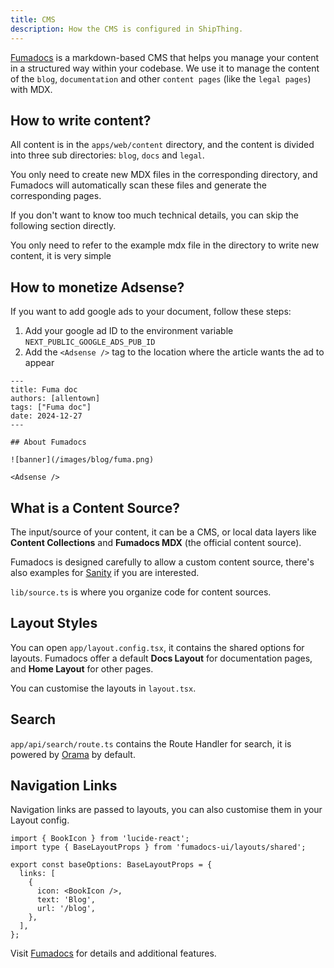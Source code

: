 ```yaml
---
title: CMS
description: How the CMS is configured in ShipThing.
---
```


[Fumadocs](https://fumadocs.com/) is a markdown-based CMS that helps you manage your content in a structured way within your codebase. We use it to manage the content of the `blog`, `documentation` and other `content pages` (like the `legal pages`) with MDX.

## How to write content?

All content is in the `apps/web/content` directory, and the content is divided into three sub directories: `blog`, `docs` and `legal`.

You only need to create new MDX files in the corresponding directory, and Fumadocs will automatically scan these files and generate the corresponding pages.

<Tip>
If you don't want to know too much technical details, you can skip the following section directly. 

You only need to refer to the example mdx file in the directory to write new content, it is very simple
</Tip>

## How to monetize Adsense?

If you want to add google ads to your document, follow these steps:

1. Add your google ad ID to the environment variable `NEXT_PUBLIC_GOOGLE_ADS_PUB_ID`
2. Add the `<Adsense />` tag to the location where the article wants the ad to appear

```mdx fuma.mdx
---
title: Fuma doc
authors: [allentown]
tags: ["Fuma doc"]
date: 2024-12-27
---

## About Fumadocs

![banner](/images/blog/fuma.png)

<Adsense />

```


## What is a Content Source?

The input/source of your content, it can be a CMS, or local data layers like **Content Collections** and **Fumadocs MDX** (the official content source).

Fumadocs is designed carefully to allow a custom content source, there's also examples for [Sanity](https://github.com/fuma-nama/fumadocs-sanity) if you are interested.

<Note>`lib/source.ts` is where you organize code for content sources.</Note>

## Layout Styles

You can open `app/layout.config.tsx`, it contains the shared options for layouts.
Fumadocs offer a default **Docs Layout** for documentation pages, and **Home Layout** for other pages.

You can customise the layouts in `layout.tsx`.

## Search

`app/api/search/route.ts` contains the Route Handler for search, it is powered by [Orama](https://orama.com) by default.

## Navigation Links

Navigation links are passed to layouts, you can also customise them in your Layout config.

```tsx app/layout.config.tsx
import { BookIcon } from 'lucide-react';
import type { BaseLayoutProps } from 'fumadocs-ui/layouts/shared';
 
export const baseOptions: BaseLayoutProps = {
  links: [
    {
      icon: <BookIcon />,
      text: 'Blog',
      url: '/blog',
    },
  ],
};
```

Visit [Fumadocs](https://fumadocs.vercel.app/docs/ui) for details and additional features.